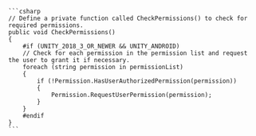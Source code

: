 <PlatformWrapper platform="unity">
    
    ```csharp
    // Define a private function called CheckPermissions() to check for required permissions.
    public void CheckPermissions()
    {
        #if (UNITY_2018_3_OR_NEWER && UNITY_ANDROID)
        // Check for each permission in the permission list and request the user to grant it if necessary.
        foreach (string permission in permissionList)
        {
            if (!Permission.HasUserAuthorizedPermission(permission))
            {
                Permission.RequestUserPermission(permission);
            }
        }
        #endif
    }
    ```
</PlatformWrapper>